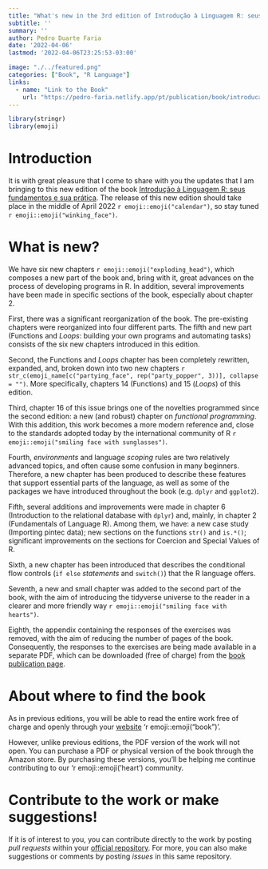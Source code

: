 ```yaml
---
title: "What's new in the 3rd edition of Introdução à Linguagem R: seus fundamentos e sua prática"
subtitle: ''
summary: ''
author: Pedro Duarte Faria
date: '2022-04-06'
lastmod: '2022-04-06T23:25:53-03:00'

image: "./../featured.png"
categories: ["Book", "R Language"]
links:
  - name: "Link to the Book"
    url: "https://pedro-faria.netlify.app/pt/publication/book/introducao_linguagem_r/"
---
```

 
```r
library(stringr)
library(emoji)
```
 

 
 
# Introduction
 
It is with great pleasure that I come to share with you the updates that I am bringing to this new edition of the book [Introdução à Linguagem R: seus fundamentos e sua prática](https://pedro-faria.netlify.app/pt/publication/book/introducao_linguagem_r/). The release of this new edition should take place in the middle of April 2022 `r emoji::emoji("calendar")`, so stay tuned `r emoji::emoji("winking_face")`.
 
# What is new?
 
We have six new chapters `r emoji::emoji("exploding_head")`, which composes a new part of the book and, bring with it, great advances on the process of developing programs in R. In addition, several improvements have been made in specific sections of the book, especially about chapter 2.
 
First, there was a significant reorganization of the book. The pre-existing chapters were reorganized into four different parts. The fifth and new part (Functions and *Loops*: building your own programs and automating tasks) consists of the six new chapters introduced in this edition.
 
Second, the Functions and *Loops* chapter has been completely rewritten, expanded, and, broken down into two new chapters `r  str_c(emoji_name[c("partying_face", rep("party_popper", 3))], collapse = "") `. More specifically, chapters 14 (Functions) and 15 (*Loops*) of this edition.
 
Third, chapter 16 of this issue brings one of the novelties programmed since the second edition: a new (and robust) chapter on *functional programming*. With this addition, this work becomes a more modern reference and, close to the standards adopted today by the international community of R `r emoji::emoji("smiling face with sunglasses")`.
 
Fourth, *environments* and language *scoping* rules are two relatively advanced topics, and often cause some confusion in many beginners. Therefore, a new chapter has been produced to describe these features that support essential parts of the language, as well as some of the packages we have introduced throughout the book (e.g. `dplyr` and `ggplot2`).
 
Fifth, several additions and improvements were made in chapter 6 (Introduction to the relational database with `dplyr`) and, mainly, in chapter 2 (Fundamentals of Language R). Among them, we have: a new case study (Importing pintec data); new sections on the functions `str()` and `is.*()`; significant improvements on the sections for Coercion and Special Values of R.
 
Sixth, a new chapter has been introduced that describes the conditional flow controls (`if else` *statements* and `switch()`) that the R language offers.
 
Seventh, a new and small chapter was added to the second part of the book, with the aim of introducing the tidyverse universe to the reader in a clearer and more friendly way `r emoji::emoji("smiling face with hearts")`.
 
Eighth, the appendix containing the responses of the exercises was removed, with the aim of reducing the number of pages of the book. Consequently, the responses to the exercises are being made available in a separate PDF, which can be downloaded (free of charge) from the [book publication page](https://pedro-faria.netlify.app/pt/publication/book/introducao_linguagem_r/).
 
 
 
# About where to find the book
 
As in previous editions, you will be able to read the entire work free of charge and openly through your [website](https://pedropark99.github.io/Introducao_R/) 'r emoji::emoji("book")'.
 
However, unlike previous editions, the PDF version of the work will not open. You can purchase a PDF or physical version of the book through the Amazon store. By purchasing these versions, you'll be helping me continue contributing to our 'r emoji::emoji('heart') community.
 
 
 
# Contribute to the work or make suggestions!
 
If it is of interest to you, you can contribute directly to the work by posting *pull requests* within your [official repository](https://github.com/pedropark99/Introducao_R). For more, you can also make suggestions or comments by posting *issues* in this same repository.
 
 
 
 
 
 
 
 
 
 
 
 

